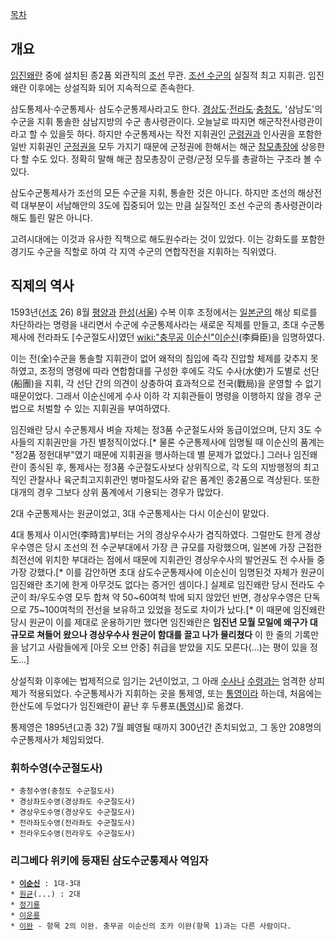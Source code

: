 [[목차]]

== 개요 ==
[[임진왜란]] 중에 설치된 종2품 외관직의 [[조선]] 무관. [[조선 수군]]의 실질적 최고 지휘관. 임진왜란 이후에는 상설직화 되어 지속적으로 존속한다.

삼도통제사·수군통제사· 삼도수군통제사라고도 한다. [[경상도]]·[[전라도]]·[[충청도]], '삼남도'의 수군을 지휘 통솔한 삼남지방의 수군 총사령관이다. 오늘날로 따지면 해군작전사령관이라고 할 수 있을듯 하다. 하지만 수군통제사는 작전 지휘권인 [[군령권]]과 인사권을 포함한 일반 지휘권인 [[군정권]]을 모두 가지기 때문에 군정권에 한해서는 해군 [[참모총장]]에 상응한다 할 수도 있다. 정확히 말해 해군 참모총장이 군령/군정 모두를 총괄하는 구조라 볼 수 있다.

삼도수군통제사가 조선의 모든 수군을 지휘, 통솔한 것은 아니다. 하지만 조선의 해상전력 대부분이 서남해안의 3도에 집중되어 있는 만큼 실질적인 조선 수군의 총사령관이라 해도 틀린 말은 아니다.

고려시대에는 이것과 유사한 직책으로 해도원수라는 것이 있었다. 이는 강화도를 포함한 경기도 수군을 직할로 하여 각 지역 수군의 연합작전을 지휘하는 직위였다. 

== 직제의 역사 ==
1593년([[선조]] 26) 8월 [[평양]]과 [[한성]]([[서울]]) 수복 이후 조정에서는 [[일본군]]의 해상 퇴로를 차단하라는 명령을 내리면서 수군에 수군통제사라는 새로운 직제를 만들고, 초대 수군통제사에 전라좌도 [수군절도사]였던 [[wiki:"충무공 이순신"이순신]](李舜臣)을 임명하였다.

이는 전(全)수군을 통솔할 지휘관이 없어 왜적의 침입에 즉각 진압할 체제를 갖추지 못하였고, 조정의 명령에 따라 연합함대를 구성한 후에도 각도 수사(水使)가 도별로 선단(船團)을 지휘, 각 선단 간의 의견이 상충하여 효과적으로 전국(戰局)을 운영할 수 없기 때문이었다. 그래서 이순신에게 수사 이하 각 지휘관들이 명령을 이행하지 않을 경우 군법으로 처벌할 수 있는 지휘권을 부여하였다.

임진왜란 당시 수군통제사 벼슬 자체는 정3품 수군절도사와 동급이었으며, 단지 3도 수사들의 지휘권만을 가진 별정직이었다.[* 물론 수군통제사에 임명될 때 이순신의 품계는 "정2품 정헌대부"였기 때문에 지휘권을 행사하는데 별 문제가 없었다.] 그러나 임진왜란이 종식된 후, 통제사는 정3품 수군절도사보다 상위직으로, 각 도의 지방행정의 최고직인 관찰사나 육군최고지휘관인 병마절도사와 같은 품계인 종2품으로 격상된다. 또한 대개의 경우 그보다 상위 품계에서 기용되는 경우가 많았다. 

2대 수군통제사는 원균이었고, 3대 수군통제사는 다시 이순신이 맡았다.

4대 통제사 이시언(李時言)부터는 거의 경상우수사가 겸직하였다. 그럴만도 한게 경상우수영은 당시 조선의 전 수군부대에서 가장 큰 규모를 자랑했으며, 일본에 가장 근접한 최전선에 위치한 부대라는 점에서 때문에 지휘관인 경상우수사의 발언권도 전 수사들 중 가장 강했다.[* 이를 감안하면 초대 삼도수군통제사에 이순신이 임명된것 자체가 원균이 임진왜란 초기에 한게 아무것도 없다는 증거인 셈이다.] 실제로 임진왜란 당시 전라도 수군이 좌/우도수영 모두 합쳐 약 50~60여척 밖에 되지 않았던 반면, 경상우수영은 단독으로 75~100여척의 전선을 보유하고 있었을 정도로 차이가 났다.[* 이 때문에 임진왜란 당시 원균이 이를 제대로 운용하기만 했다면 임진왜란은 '''임진년 모월 모일에 왜구가 대규모로 쳐들어 왔으나 경상우수사 원균이 함대를 끌고 나가 물리쳤다''' 이 한 줄의 기록만을 남기고 사람들에게 [아웃 오브 안중] 취급을 받았을 지도 모른다(...)는 평이 있을 정도...]

상설직화 이후에는 법제적으로 임기는 2년이었고, 그 아래 [[수사]]나 [[수령]]과는 엄격한 상피제가 적용되었다. 수군통제사가 지휘하는 곳을 통제영, 또는 [[통영]]이라 하는데, 처음에는 한산도에 두었다가 임진왜란이 끝난 후 두룡포([[통영]]시)로 옮겼다.

통제영은 1895년(고종 32) 7월 폐영될 때까지 300년간 존치되었고, 그 동안 208명의 수군통제사가 체임되었다.

=== 휘하수영(수군절도사) ===
 * 충청수영(충청도 수군절도사)
 * 경상좌도수영(경상좌도 수군절도사)
 * 경상우도수영(경상우도 수군절도사)
 * 전라좌도수영(전라좌도 수군절도사)
 * 전라우도수영(전라우도 수군절도사)

=== 리그베다 위키에 등재된 삼도수군통제사 역임자 ===
 * '''[[이순신]]''' : 1대-3대
 * [[원균]](...) : 2대
 * [[정기룡]]
 * [[이운룡]]
 * [[이완]] - 항목 2의 이완. 충무공 이순신의 조카 이완(항목 1)과는 다른 사람이다.
